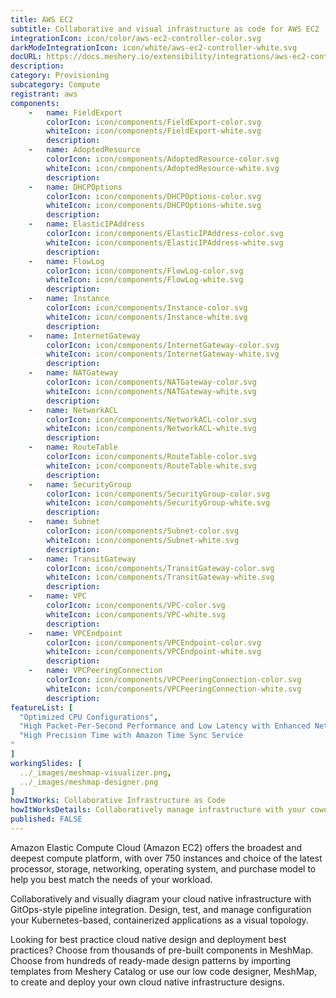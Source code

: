 ```yaml
---
title: AWS EC2
subtitle: Collaborative and visual infrastructure as code for AWS EC2
integrationIcon: icon/color/aws-ec2-controller-color.svg
darkModeIntegrationIcon: icon/white/aws-ec2-controller-white.svg
docURL: https://docs.meshery.io/extensibility/integrations/aws-ec2-controller
description: 
category: Provisioning
subcategory: Compute
registrant: aws
components: 
	-	name: FieldExport
		colorIcon: icon/components/FieldExport-color.svg
		whiteIcon: icon/components/FieldExport-white.svg
		description: 
	-	name: AdoptedResource
		colorIcon: icon/components/AdoptedResource-color.svg
		whiteIcon: icon/components/AdoptedResource-white.svg
		description: 
	-	name: DHCPOptions
		colorIcon: icon/components/DHCPOptions-color.svg
		whiteIcon: icon/components/DHCPOptions-white.svg
		description: 
	-	name: ElasticIPAddress
		colorIcon: icon/components/ElasticIPAddress-color.svg
		whiteIcon: icon/components/ElasticIPAddress-white.svg
		description: 
	-	name: FlowLog
		colorIcon: icon/components/FlowLog-color.svg
		whiteIcon: icon/components/FlowLog-white.svg
		description: 
	-	name: Instance
		colorIcon: icon/components/Instance-color.svg
		whiteIcon: icon/components/Instance-white.svg
		description: 
	-	name: InternetGateway
		colorIcon: icon/components/InternetGateway-color.svg
		whiteIcon: icon/components/InternetGateway-white.svg
		description: 
	-	name: NATGateway
		colorIcon: icon/components/NATGateway-color.svg
		whiteIcon: icon/components/NATGateway-white.svg
		description: 
	-	name: NetworkACL
		colorIcon: icon/components/NetworkACL-color.svg
		whiteIcon: icon/components/NetworkACL-white.svg
		description: 
	-	name: RouteTable
		colorIcon: icon/components/RouteTable-color.svg
		whiteIcon: icon/components/RouteTable-white.svg
		description: 
	-	name: SecurityGroup
		colorIcon: icon/components/SecurityGroup-color.svg
		whiteIcon: icon/components/SecurityGroup-white.svg
		description: 
	-	name: Subnet
		colorIcon: icon/components/Subnet-color.svg
		whiteIcon: icon/components/Subnet-white.svg
		description: 
	-	name: TransitGateway
		colorIcon: icon/components/TransitGateway-color.svg
		whiteIcon: icon/components/TransitGateway-white.svg
		description: 
	-	name: VPC
		colorIcon: icon/components/VPC-color.svg
		whiteIcon: icon/components/VPC-white.svg
		description: 
	-	name: VPCEndpoint
		colorIcon: icon/components/VPCEndpoint-color.svg
		whiteIcon: icon/components/VPCEndpoint-white.svg
		description: 
	-	name: VPCPeeringConnection
		colorIcon: icon/components/VPCPeeringConnection-color.svg
		whiteIcon: icon/components/VPCPeeringConnection-white.svg
		description: 
featureList: [
  "Optimized CPU Configurations",
  "High Packet-Per-Second Performance and Low Latency with Enhanced Networking",
  "High Precision Time with Amazon Time Sync Service
"
]
workingSlides: [
  ../_images/meshmap-visualizer.png,
  ../_images/meshmap-designer.png
]
howItWorks: Collaborative Infrastructure as Code
howItWorksDetails: Collaboratively manage infrastructure with your coworkers synchronously sharing the same designs.
published: FALSE
---
```

<p>
Amazon Elastic Compute Cloud (Amazon EC2) offers the broadest and deepest compute platform, with over 750 instances and choice of the latest processor, storage, networking, operating system, and purchase model to help you best match the needs of your workload. 
</p>
<p>
    Collaboratively and visually diagram your cloud native infrastructure with GitOps-style pipeline integration. Design, test, and manage configuration your Kubernetes-based, containerized applications as a visual topology.
</p>
<p>
    Looking for best practice cloud native design and deployment best practices? Choose from thousands of pre-built components in MeshMap. Choose from hundreds of ready-made design patterns by importing templates from Meshery Catalog or use our low code designer, MeshMap, to create and deploy your own cloud native infrastructure designs.
</p>
